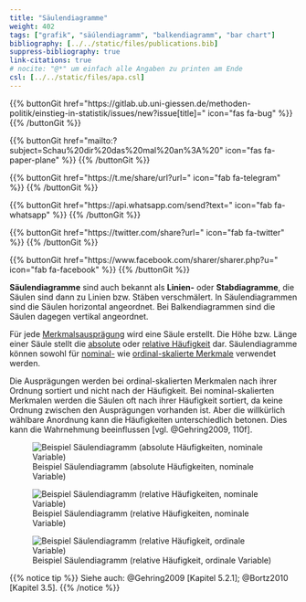 ```yaml
---
title: "Säulendiagramme"
weight: 402
tags: ["grafik", "säúlendiagramm", "balkendiagramm", "bar chart"]
bibliography: [../../static/files/publications.bib]
suppress-bibliography: true
link-citations: true
# nocite: "@*" um einfach alle Angaben zu printen am Ende
csl: [../../static/files/apa.csl]
---
```


{{% buttonGit href=\"https\:\/\/gitlab.ub.uni-giessen.de\/methoden-politik\/einstieg-in-statistik\/issues\/new?issue[title]=\" icon=\"fas fa-bug\" %}} {{% /buttonGit %}} 

{{% buttonGit href=\"mailto\:?subject=Schau\%20dir\%20das\%20mal\%20an\%3A\%20\" icon=\"fas fa-paper-plane\" %}} {{% /buttonGit %}}

{{% buttonGit href=\"https\:\/\/t.me\/share\/url?url=\" icon=\"fab fa-telegram\" %}} {{% /buttonGit %}}

{{% buttonGit href=\"https\:\/\/api.whatsapp.com\/send?text=\" icon=\"fab fa-whatsapp\" %}} {{% /buttonGit %}}

{{% buttonGit href=\"https\:\/\/twitter.com\/share?url=\" icon=\"fab fa-twitter\" %}} {{% /buttonGit %}}

{{% buttonGit href=\"https\:\/\/www.facebook.com\/sharer\/sharer.php?u=\" icon=\"fab fa-facebook\" %}} {{% /buttonGit %}}

**Säulendiagramme** sind auch bekannt als **Linien-** oder **Stabdiagramme**, die Säulen sind dann zu Linien bzw. Stäben verschmälert. In Säulendiagrammen sind die Säulen horizontal angeordnet. Bei Balkendiagrammen sind die Säulen dagegen vertikal angeordnet.

Für jede [Merkmalsausprägung](../../glossar/merkmalsauspraegung/index.html) wird eine Säule erstellt. Die Höhe bzw. Länge einer Säule stellt die [absolute](../../glossar/absolutehaeufigkeit/index.html) oder [relative Häufigkeit](../../glossar/relativehaeufigkeit/index.html) dar. Säulendiagramme können sowohl für [nominal-](../../glossar/nominalskala/index.html) wie [ordinal-skalierte Merkmale](../../glossar/ordinalskala/index.html) verwendet werden.

Die Ausprägungen werden bei ordinal-skalierten Merkmalen nach ihrer Ordnung sortiert und nicht nach der Häufigkeit. Bei nominal-skalierten Merkmalen werden die Säulen oft nach ihrer Häufigkeit sortiert, da keine Ordnung zwischen den Ausprägungen vorhanden ist. Aber die willkürlich wählbare Anordnung kann die Häufigkeiten unterschiedlich betonen. Dies kann die Wahrnehmung beeinflussen [vgl. @Gehring2009, 110f].

![Beispiel Säulendiagramm (absolute Häufigkeiten, nominale Variable)](../images/barchart_abs.png)

![Beispiel Säulendiagramm (relative Häufigkeiten, nominale Variable)](../images/barchart_rel.png)

![Beispiel Säulendiagramm (relative Häufigkeit, ordinale Variable)](../images/barchart_rel2.png)

{{% notice tip %}}
Siehe auch: @Gehring2009 [Kapitel 5.2.1]; @Bortz2010 [Kapitel 3.5].
{{% /notice %}}